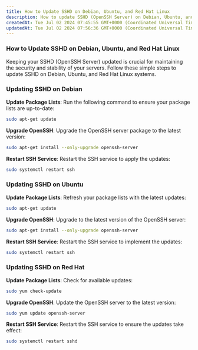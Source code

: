 ```yaml
---
title: How to Update SSHD on Debian, Ubuntu, and Red Hat Linux
description: How to update SSHD (OpenSSH Server) on Debian, Ubuntu, and Red Hat Linux with simple step-by-step instructions. Ensure your server remains secure and up-to-date.
createdAt: Tue Jul 02 2024 07:45:55 GMT+0000 (Coordinated Universal Time)
updatedAt: Tue Jul 02 2024 07:56:36 GMT+0000 (Coordinated Universal Time)
---
```


### How to Update SSHD on Debian, Ubuntu, and Red Hat Linux

Keeping your SSHD (OpenSSH Server) updated is crucial for maintaining the security and stability of your servers. Follow these simple steps to update SSHD on Debian, Ubuntu, and Red Hat Linux systems.

### Updating SSHD on Debian

**Update Package Lists**:
Run the following command to ensure your package lists are up-to-date:

```sh
sudo apt-get update
```

**Upgrade OpenSSH**:
Upgrade the OpenSSH server package to the latest version:

```sh
sudo apt-get install --only-upgrade openssh-server
```

**Restart SSH Service**:
Restart the SSH service to apply the updates:

```sh
sudo systemctl restart ssh
```

### Updating SSHD on Ubuntu

**Update Package Lists**:
Refresh your package lists with the latest updates:

```sh
sudo apt-get update
```

**Upgrade OpenSSH**:
Upgrade to the latest version of the OpenSSH server:

```sh
sudo apt-get install --only-upgrade openssh-server
```

**Restart SSH Service**:
Restart the SSH service to implement the updates:

```sh
sudo systemctl restart ssh
```

### Updating SSHD on Red Hat

**Update Package Lists**:
Check for available updates:

```sh
sudo yum check-update
```

**Upgrade OpenSSH**:
Update the OpenSSH server to the latest version:

```sh
sudo yum update openssh-server
```

**Restart SSH Service**:
Restart the SSH service to ensure the updates take effect:

```sh
sudo systemctl restart sshd
```
